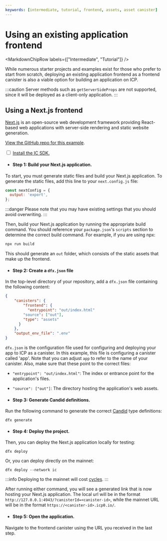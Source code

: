 ```yaml
---
keywords: [intermediate, tutorial, frontend, assets, asset canister]
---
```





# Using an existing application frontend 

<MarkdownChipRow labels={["Intermediate", "Tutorial"]} />

While numerous starter projects and examples exist for those who prefer to start from scratch, deploying an existing application frontend as a frontend <GlossaryTooltip>canister</GlossaryTooltip> is also a viable option for building an application on ICP.

:::caution
Server methods such as `getServerSideProps` are not supported, since it will be deployed as a client-only application.
:::

## Using a Next.js frontend

[Next.js](https://nextjs.org/) is an open-source web development framework providing React-based web applications with server-side rendering and static website generation.

[View the GitHub repo for this example](https://github.com/jennifertrin/nextjsicp).

<Tabs>
<TabItem value="prereq" label="Prerequisites" default>

<input type="checkbox"/> <a href="/docs/current/building-dapps/getting-started/install">Install the IC SDK.</a>

</TabItem>
</Tabs>

- #### Step 1: Build your Next.js application.

To start, you must generate static files and build your Next.js application. To generate the static files, add this line to your `next.config.js` file:

```js
const nextConfig = {
  output: 'export',
};
```

:::danger
Please note that you may have existing settings that you should avoid overwriting.
:::

Then, build your Next.js application by running the appropriate build command. You should reference your `package.json`'s `scripts` section to determine the correct build command.
 For example, if you are using npx:

```bash
npx run build
```

This should generate an `out` folder, which consists of the static assets that make up the frontend.

- #### Step 2: Create a `dfx.json` file

In the top-level directory of your repository, add a `dfx.json` file containing the following content:

```json
{
    "canisters": {
        "frontend": {
          "entrypoint": "out/index.html"
        "source": ["out"],
        "type": "assets"
      }
    },
    "output_env_file": ".env"
}
```

`dfx.json` is the configuration file used for configuring and deploying your app to ICP as a canister. In this example, this file is configuring a canister called 'app'. Note that you can adjust `app` to refer to the name of your canister. Also, make sure that these point to the correct files:

- `"entrypoint": "out/index.html"`: The index or entrance point for the application's files.

- `"source": ["out"]`: The directory hosting the application's web assets.

- #### Step 3: Generate Candid definitions.

Run the following command to generate the correct [Candid](/docs/current/developer-docs/smart-contracts/candid/candid-concepts) type definitions:

```
dfx generate
```

- #### Step 4: Deploy the project.

Then, you can deploy the Next.js application locally for testing:

```
dfx deploy
```

Or, you can deploy directly on the mainnet:

```
dfx deploy --network ic
```

:::info
Deploying to the mainnet will cost [cycles](/docs/current/building-dapps/getting-started/tokens-and-cycles).
:::

After running either command, you will see a generated link that is now hosting your Next.js application. The local url will be in the format `http://127.0.0.1:4943/?canisterId=<canister-id>`, while the mainnet URL will be in the format `https://<canister-id>.icp0.io/`.

- #### Step 5: Open the application.

Navigate to the frontend canister using the URL you received in the last step.

